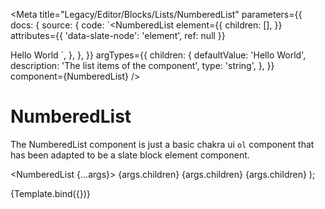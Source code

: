 
<Meta
  title="Legacy/Editor/Blocks/Lists/NumberedList"
  parameters={{
    docs: {
      source: {
        code: `<NumberedList
  element={{
    children: [],
  }}
  attributes={{ 'data-slate-node': 'element', ref: null }}
>
  <ListItem>Hello World</ListItem>
</NumberedList>`,
      },
    },
  }}
  argTypes={{
    children: {
      defaultValue: 'Hello World',
      description: 'The list items of the component',
      type: 'string',
    },
  }}
  component={NumberedList}
/>

# NumberedList

The NumberedList component is just a basic chakra ui `ol` component that has been adapted to be a slate block element component.

  <NumberedList {...args}>
    <ListItem>{args.children}</ListItem>
    <ListItem>{args.children}</ListItem>
    <ListItem>{args.children}</ListItem>
  </NumberedList>
);

<Canvas>
  <Story name="NumberedList">{Template.bind({})}</Story>
</Canvas>

<Props story="NumberedList" />
